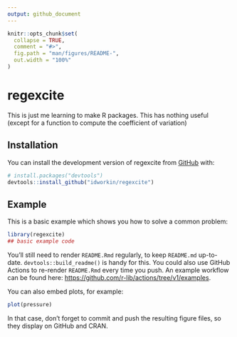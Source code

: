 ```yaml
---
output: github_document
---
```


<!-- README.md is generated from README.Rmd. Please edit that file -->

```r
knitr::opts_chunk$set(
  collapse = TRUE,
  comment = "#>",
  fig.path = "man/figures/README-",
  out.width = "100%"
)
```

# regexcite

<!-- badges: start -->
<!-- badges: end -->

This is just me learning to make R packages. This has nothing useful (except for a function to compute the coefficient of variation)

## Installation

You can install the development version of regexcite from [GitHub](https://github.com/) with:

``` r
# install.packages("devtools")
devtools::install_github("idworkin/regexcite")
```

## Example

This is a basic example which shows you how to solve a common problem:

```r
library(regexcite)
## basic example code
```


You'll still need to render `README.Rmd` regularly, to keep `README.md` up-to-date. `devtools::build_readme()` is handy for this. You could also use GitHub Actions to re-render `README.Rmd` every time you push. An example workflow can be found here: <https://github.com/r-lib/actions/tree/v1/examples>.

You can also embed plots, for example:

```r
plot(pressure)
```

In that case, don't forget to commit and push the resulting figure files, so they display on GitHub and CRAN.
